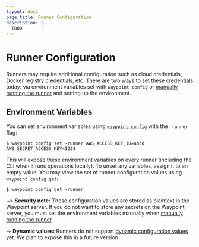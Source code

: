 ```yaml
---
layout: docs
page_title: Runner Configuration
description: |-
  TODO
---
```


# Runner Configuration

Runners may require additional configuration such as cloud credentials,
Docker registry credentials, etc. There are two ways to set these credentials
today: via environment variables set with `waypoint config` or
[manually running the runner](/docs/runner/run-manual) and setting up the
environment.

## Environment Variables

You can set environment variables using [`waypoint config`](/commands/config-set)
with the `-runner` flag:

```shell-session
$ waypoint config set -runner AWS_ACCESS_KEY_ID=abcd AWS_SECRET_ACCESS_KEY=1234
```

This will expose these environment variables on every runner (including
the CLI when it runs operations locally). To unset any variables, assign it to
an empty value. You may view the set of runner configuration values using
`waypoint config get`:

```shell-session
$ waypoint config get -runner
```

~> **Security note:** These configuration values are stored as plaintext in the
Waypoint server. If you do not want to store any secrets on the Waypoint server,
you must set the environment variables manually when
[manually running the runner](/docs/runner/run-manual).

-> **Dynamic values:** Runners do not support [dynamic configuration values](/docs/app-config/dynamic)
yet. We plan to expose this in a future version.

